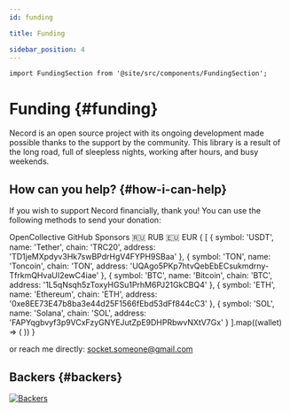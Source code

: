 ```yaml
---
id: funding

title: Funding

sidebar_position: 4
---
```


```mdx-code-block
import FundingSection from '@site/src/components/FundingSection';
```

# Funding {#funding}

Necord is an open source project with its ongoing development made possible thanks to the support by the community.
This library is a result of the long road, full of sleepless nights, working after hours, and busy weekends.

## How can you help? {#how-i-can-help}

If you wish to support Necord financially, thank you!
You can use the following methods to send your donation:

<FundingSection>
	<FundingSection.Item title="Become a backer or sponsor on" className="flex flex-wrap gap-2">
		<FundingSection.Button href="https://opencollective.com/necord" className={"bg-indigo-600 dark:bg-indigo-500"}>
			OpenCollective
		</FundingSection.Button>
		<FundingSection.Button href="https://github.com/sponsors/necordjs" className={"bg-gray-800! dark:bg-gray-700!"}>
			GitHub Sponsors
		</FundingSection.Button>
	</FundingSection.Item>
	<FundingSection.Item title="Donate with Tribute" className='flex flex-wrap gap-2'>
		<FundingSection.Button href="https://t.me/tribute/app?startapp=dqDg" className={"bg-red-500 dark:bg-red-600"}>
			🇷🇺 RUB
		</FundingSection.Button>
		<FundingSection.Button href="https://t.me/tribute/app?startapp=dqDh" className={"bg-blue-900 dark:bg-blue-500"}>
			🇪🇺 EUR
		</FundingSection.Button>
	</FundingSection.Item>
	<FundingSection.Item title="Donate with crypto" className='grid grid-cols-1 gap-2'>
		{
			[
				{
					symbol: 'USDT',
					name: 'Tether',
					chain: 'TRC20',
					address: 'TD1jeMXpdyv3Hk7swBPdrHgV4FYPH9SBaa'
				},
				{
					symbol: 'TON',
					name: 'Toncoin',
					chain: 'TON',
					address: 'UQAgo5PKp7htvQebEbECsukmdrny-TfrkmQHvaUI2ewC4iae'
				},
				{
					symbol: 'BTC',
					name: 'Bitcoin',
					chain: 'BTC',
					address: '1L5qNsqh5zToxyHGSu1PrhM6PJ21GkCBQ4'
				},
				{
					symbol: 'ETH',
					name: 'Ethereum',
					chain: 'ETH',
					address: '0xe8EE73E47b8ba3e44d25F1566fEbd53dFf844cC3'
				},
				{
					symbol: 'SOL',
					name: 'Solana',
					chain: 'SOL',
					address: 'FAPYqgbvyf3p9VCxFzyGNYEJutZpE9DHPRbwvNXtV7Gx'
				}
			].map((wallet) => (
				<FundingSection.CryptoWallet
					key={wallet.name}
					symbol={wallet.symbol}
					name={wallet.name}
					chain={wallet.chain}
					address={wallet.address}
					className={"bg-gray-800 dark:bg-gray-700"}
				/>
			))
		}
	</FundingSection.Item>
</FundingSection>

<p className="mt-4! text-sm text-gray-600 dark:text-gray-400">
	or reach me directly: <a href="mailto:socket.someone@gmail.com" className="text-red-500 hover:underline">socket.someone@gmail.com</a>
</p>

## Backers {#backers}

<a href="https://opencollective.com/necord" target="_blank">
	<img src="https://opencollective.com/necord/backers.svg?width=1000" alt="Backers" />
</a>
